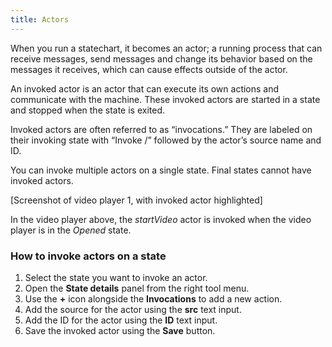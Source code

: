 ```yaml
---
title: Actors
---
```


When you run a statechart, it becomes an actor; a running process that can receive messages, send messages and change its behavior based on the messages it receives, which can cause effects outside of the actor.

An invoked actor is an actor that can execute its own actions and communicate with the machine. These invoked actors are started in a state and stopped when the state is exited.

Invoked actors are often referred to as “invocations.” They are labeled on their invoking state with “Invoke /” followed by the actor’s source name and ID.

You can invoke multiple actors on a single state. Final states cannot have invoked actors.

[Screenshot of video player 1, with invoked actor highlighted]

In the video player above, the *startVideo* actor is invoked when the video player is in the *Opened* state.

### How to invoke actors on a state

1. Select the state you want to invoke an actor.
2. Open the **State details** panel from the right tool menu.
3. Use the **+** icon alongside the **Invocations** to add a new action.
4. Add the source for the actor using the **src** text input.
5. Add the ID for the actor using the **ID** text input.
6. Save the invoked actor using the **Save** button.

